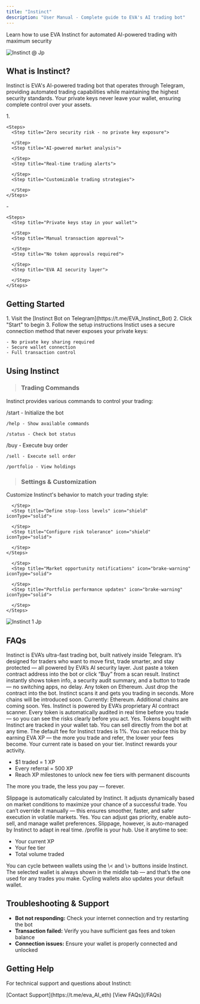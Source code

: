 ```yaml
---
title: "Instinct"
description: "User Manual - Complete guide to EVA's AI trading bot"
---
```


Learn how to use EVA Instinct for automated AI-powered trading with maximum security

![Instinct @ Jp](/images/instinct_@.jpg)

## What is Instinct?

Instinct is EVA's AI-powered trading bot that operates through Telegram, providing automated trading capabilities while maintaining the highest security standards. Your private keys never leave your wallet, ensuring complete control over your assets.

<Columns cols={2}>
  <Card title="Key Features" icon="key" color="#f7941d">
    1. 

    <Steps>
      <Step title="Zero security risk - no private key exposure">
        
      </Step>
      <Step title="AI-powered market analysis">
        
      </Step>
      <Step title="Real-time trading alerts">
        
      </Step>
      <Step title="Customizable trading strategies">
        
      </Step>
    </Steps>
  </Card>
  <Card title="Security Benefits" icon="shield" color="#f7941d">
    - 

    <Steps>
      <Step title="Private keys stay in your wallet">
        
      </Step>
      <Step title="Manual transaction approval">
        
      </Step>
      <Step title="No token approvals required">
        
      </Step>
      <Step title="EVA AI security layer">
        
      </Step>
    </Steps>
  </Card>
</Columns>

## Getting Started

<Steps>
  <Step title="Access the Bot" icon="robot" iconType="solid">
    1. Visit the [Instinct Bot on Telegram](https://t.me/EVA_Instinct_Bot)
    2. Click "Start" to begin
    3. Follow the setup instructions
  </Step>
  <Step title="Connect your Wallet" icon="wallet" iconType="solid">
    Instict uses a secure connection method that never exposes your private keys:

    - No private key sharing required
    - Secure wallet connection
    - Full transaction control
  </Step>
</Steps>

## Using Instinct

> ### Trading Commands

Instinct provides various commands to control your trading:

<Columns cols={2}>
  <Card title="Basic Commands">
    /start - Initialize the bot

    /help - Show available commands

    /status - Check bot status
  </Card>
  <Card title="Trading Commands">
    /buy - Execute buy order

    /sell - Execute sell order

    /portfolio - View holdings
  </Card>
</Columns>

> ### **Settings & Customization**

Customize Instinct's behavior to match your trading style:

<Columns cols={2}>
  <Card title="Risk Management">
    <Steps>
      <Step title="Set maximum trade size" icon="shield" iconType="solid">
        
      </Step>
      <Step title="Define stop-loss levels" icon="shield" iconType="solid">
        
      </Step>
      <Step title="Configure risk tolerance" icon="shield" iconType="solid">
        
      </Step>
    </Steps>
  </Card>
  <Card title="Notification Settings">
    <Steps>
      <Step title="Trade execution alerts" icon="brake-warning" iconType="solid">
        
      </Step>
      <Step title="Market opportunity notifications" icon="brake-warning" iconType="solid">
        
      </Step>
      <Step title="Portfolio performance updates" icon="brake-warning" iconType="solid">
        
      </Step>
    </Steps>
  </Card>
</Columns>

![Instinct 1 Jp](/images/instinct_1.jpg)

## FAQs

<Accordion title="🔶 What is Instinct?">
  Instinct is EVA’s ultra-fast trading bot, built natively inside Telegram. It’s designed for traders who want to move first, trade smarter, and stay protected — all powered by EVA’s AI security layer.
</Accordion>

<Accordion title="🔶 How do I trade with Instinct?">
  Just paste a token contract address into the bot or click “Buy” from a scan result. Instinct instantly shows token info, a security audit summary, and a button to trade — no switching apps, no delay.
</Accordion>

<Accordion title="🔶 What tokens can I trade?">
  Any token on Ethereum. Just drop the contract into the bot. Instinct scans it and gets you trading in seconds. More chains will be introduced soon.
</Accordion>

<Accordion title="🔶 What chains are supported?">
  Currently: Ethereum.
  Additional chains are coming soon.
</Accordion>

<Accordion title="🔶 Is it safe to trade with Instinct?">
  Yes. Instinct is powered by EVA’s proprietary AI contract scanner. Every token is automatically audited in real time before you trade — so you can see the risks clearly before you act.
</Accordion>

<Accordion title="🔶 Can I sell from Instinct?">
  Yes. Tokens bought with Instinct are tracked in your wallet tab. You can sell directly from the bot at any time.
</Accordion>

<Accordion title="🔶 How do trading fees work?">
  The default fee for Instinct trades is 1%.
  You can reduce this by earning EVA XP — the more you trade and refer, the lower your fees become. Your current rate is based on your tier.
</Accordion>

<Accordion title="🔶 What is EVA XP and how do Tiers work?">
  Instinct rewards your activity.

  - \$1 traded = 1 XP
  - Every referral = 500 XP
  - Reach XP milestones to unlock new fee tiers with permanent discounts

  The more you trade, the less you pay — forever.
</Accordion>

<Accordion title="🔶 How does slippage work?">
  Slippage is automatically calculated by Instinct. It adjusts dynamically based on market conditions to maximize your chance of a successful trade.
  You can’t override it manually — this ensures smoother, faster, and safer execution in volatile markets.
</Accordion>

<Accordion title="🔶 Can I customize gas or trade settings?">
  Yes. You can adjust gas priority, enable auto-sell, and manage wallet preferences. Slippage, however, is auto-managed by Instinct to adapt in real time.
</Accordion>

<Accordion title="🔶 What is /profile?">
  /profile is your hub. Use it anytime to see:

  - Your current XP
  - Your fee tier
  - Total volume traded
</Accordion>

<Accordion title="🔶 How do I manage wallets?">
  You can cycle between wallets using the \< and \> buttons inside Instinct.
  The selected wallet is always shown in the middle tab — and that’s the one used for any trades you make. Cycling wallets also updates your default wallet.
</Accordion>

<Tip>
  <h2>Troubleshooting & Support</h2>

  - **Bot not responding:** Check your internet connection and try restarting the bot
  - **Transaction failed:** Verify you have sufficient gas fees and token balance
  - **Connection issues:** Ensure your wallet is properly connected and unlocked

  <h2>Getting Help</h2>

  For technical support and questions about Instinct:

  <Note>
    [Contact Support](https://t.me/eva_AI_eth)
  </Note>
  <Info>
    [View FAQs](/FAQs)
  </Info>
</Tip>
